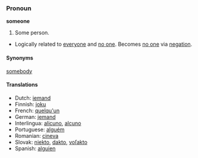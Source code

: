 === Pronoun ===
'''someone'''
#Some person.
*Logically related to [[everyone]] and [[no one]].  Becomes [[no one]] via [[negation]].

==== Synonyms ====
[[somebody]]

==== Translations ====
*Dutch: [[iemand]]
*Finnish: [[joku]]
*French: [[quelqu'un]]
*German: [[jemand]]
*Interlingua: [[alicuno]], [[alcuno]]
*Portuguese: [[alguém]]
*Romanian: [[cineva]]
*Slovak: [[niekto#Slovak|niekto]], [[dakto#Slovak|dakto]], [[voľakto]]
*Spanish: [[alguien]]